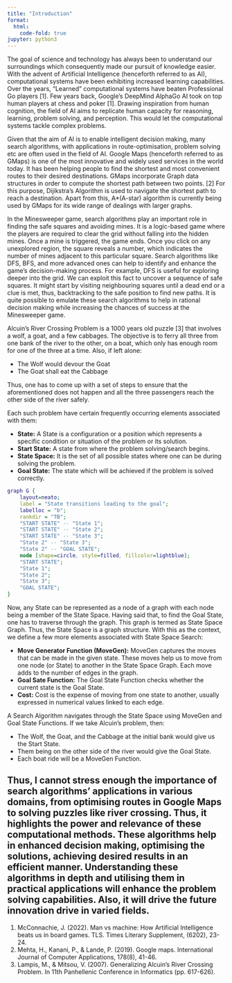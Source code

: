```yaml
---
title: "Introduction"
format:
  html:
    code-fold: true
jupyter: python3
---
```


The goal of science and technology has always been to understand our surroundings which consequently made our pursuit of knowledge easier. With the advent of Artificial Intelligence (henceforth referred to as AI), computational systems have been exhibiting increased learning capabilities. Over the years, “Learned” computational systems have beaten Professional Go players [1]. Few years back, Google’s DeepMind AlphaGo AI took on top human players at chess and poker [1]. Drawing inspiration from human cognition, the field of AI aims to replicate human capacity for reasoning, learning, problem solving, and perception. This would let the computational systems tackle complex problems.

Given that the aim of AI is to enable intelligent decision making, many search algorithms, with applications in route-optimisation, problem solving etc are often used in the field of AI. Google Maps (henceforth referred to as GMaps) is one of the most innovative and widely used services in the world today. It has been helping people to find the shortest and most convenient routes to their desired destinations. GMaps incorporate Graph data structures in order to compute the shortest path between two points. [2] For this purpose, Dijikstra’s Algorithm is used to navigate the shortest path to reach a destination. Apart from this, A*(A-star) algorithm is currently being used by GMaps for its wide range of dealings with larger graphs.

In the Minesweeper game, search algorithms play an important role in finding the safe squares and avoiding mines. It is a logic-based game where the players are required to clear the grid without falling into the hidden mines. Once a mine is triggered, the game ends. Once you click on any unexplored region, the square reveals a number, which indicates the number of mines adjacent to this particular square. Search algorithms like DFS, BFS, and more advanced ones can help to identify and enhance the game’s decision-making process. For example, DFS is useful for exploring deeper into the grid. We can exploit this fact to uncover a sequence of safe squares. It might start by visiting neighbouring squares until a dead end or a clue is met, thus, backtracking to the safe position to find new paths. It is quite possible to emulate these search algorithms to help in rational decision making while increasing the chances of success at the Minesweeper game. 

Alcuin’s River Crossing Problem is a 1000 years old puzzle [3] that involves a wolf, a goat, and a few cabbages. The objective is to ferry all three from one bank of the river to the other, on a boat, which only has enough room for one of the three at a time. Also, if left alone:

<ul>
  <li>The Wolf would devour the Goat</li>
  <li>The Goat shall eat the Cabbage</li>
</ul>

Thus, one has to come up with a set of steps to ensure that the aforementioned does not happen and all the three passengers reach the other side of the river safely. 

Each such problem have certain frequently occurring elements associated with them:

<ul>
  <li>**State:** A State is a configuration or a position which represents a specific condition or situation of the problem or its solution.</li>
  <li>**Start State:** A state from where the problem solving/search begins.</li>
  <li>**State Space:** It is the set of all possible states where one can be during solving the problem.</li>
  <li>**Goal State:** The state which will be achieved if the problem is solved correctly.</li>
</ul>

```dot
graph G {
    layout=neato;  
    label = "State transitions leading to the goal";  
    labelloc = "b";  
    rankdir = "TB";
    "START STATE" -- "State 1";
    "START STATE" -- "State 2";
    "START STATE" -- "State 3";
    "State 2" -- "State 3";
    "State 2" -- "GOAL STATE";
    node [shape=circle, style=filled, fillcolor=lightblue];
    "START STATE";
    "State 1";
    "State 2";
    "State 3";
    "GOAL STATE";
}
```

Now, any State can be represented as a node of a graph with each node being a member of the State Space. Having said that, to find the Goal State, one has to traverse through the graph. This graph is termed as State Space Graph. Thus, the State Space is a graph structure. With this as the context, we define a few more elements associated with State Space Search:

<ul>
  <li>**Move Generator Function (MoveGen):** MoveGen captures the moves that can be made in the given state. These moves help us to move from one node (or State) to another in the State Space Graph. Each move adds to the number of edges in the graph.</li>
  <li>**Goal Sate Function:** The Goal State Function checks whether the current state is the Goal State.</li>
  <li>**Cost:** Cost is the expense of moving from one state to another, usually expressed in numerical values linked to each edge.</li>
</ul>

A Search Algorithm navigates through the State Space using MoveGen and Goal State Functions. If we take Alcuin’s problem, then:

<ul>
  <li>The Wolf, the Goat, and the Cabbage at the initial bank would give us the Start State.</li>
  <li>Them being on the other side of the river would give the Goal State.</li>
  <li>Each boat ride will be a MoveGen Function.</li>
</ul>

Thus, I cannot stress enough the importance of search algorithms’ applications in various domains, from optimising routes in Google Maps to solving puzzles like river crossing. Thus, it highlights the power and relevance of these computational methods. These algorithms help in enhanced decision making, optimising the solutions, achieving desired results in an efficient manner. Understanding these algorithms in depth and utilising them in practical applications will enhance the problem solving capabilities. Also, it will drive the future innovation drive in varied fields. 
---

1. McConnachie, J. (2022). Man vs machine: How Artificial Intelligence beats us in board games. TLS. Times Literary Supplement, (6202), 23-24.
2. Mehta, H., Kanani, P., & Lande, P. (2019). Google maps. International Journal of Computer Applications, 178(8), 41-46.
3. Lampis, M., & Mitsou, V. (2007). Generalizing Alcuin’s River Crossing Problem. In 11th Panhellenic Conference in Informatics (pp. 617-626).
